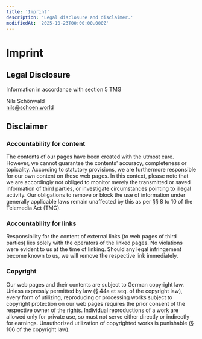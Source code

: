 ```yaml
---
title: 'Imprint'
description: 'Legal disclosure and disclaimer.'
modifiedAt: '2025-10-23T00:00:00.000Z'
---
```

# Imprint

## Legal Disclosure

Information in accordance with section 5 TMG

Nils Schönwald  
[&#110;&#105;&#108;&#115;&#64;&#115;&#99;&#104;&#111;&#101;&#110;&#46;&#119;&#111;&#114;&#108;&#100;](&#109;&#97;&#105;&#108;&#116;&#111;&#58;&#110;&#105;&#108;&#115;&#64;&#115;&#99;&#104;&#111;&#101;&#110;&#46;&#119;&#111;&#114;&#108;&#100;)

## Disclaimer

### Accountability for content
The contents of our pages have been created with the utmost care. However, we cannot guarantee the contents' accuracy, completeness or topicality. According to statutory provisions, we are furthermore responsible for our own content on these web pages. In this context, please note that we are accordingly not obliged to monitor merely the transmitted or saved information of third parties, or investigate circumstances pointing to illegal activity. Our obligations to remove or block the use of information under generally applicable laws remain unaffected by this as per §§ 8 to 10 of the Telemedia Act (TMG).

### Accountability for links
Responsibility for the content of external links (to web pages of third parties) lies solely with the operators of the linked pages. No violations were evident to us at the time of linking. Should any legal infringement become known to us, we will remove the respective link immediately.

### Copyright
Our web pages and their contents are subject to German copyright law. Unless expressly permitted by law (§ 44a et seq. of the copyright law), every form of utilizing, reproducing or processing works subject to copyright protection on our web pages requires the prior consent of the respective owner of the rights. Individual reproductions of a work are allowed only for private use, so must not serve either directly or indirectly for earnings. Unauthorized utilization of copyrighted works is punishable (§ 106 of the copyright law). 
